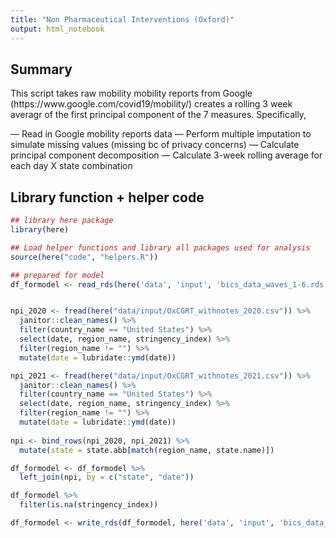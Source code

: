 ```yaml
---
title: "Non Pharmaceutical Interventions (Oxford)"
output: html_notebook
---
```


## Summary 

This script takes raw mobility mobility reports from Google (https://www.google.com/covid19/mobility/) creates a rolling 3 week averagr of the first principal component of the 7 measures. Specifically, 

— Read in Google mobility reports data 
— Perform multiple imputation to simulate missing values (missing bc of privacy concerns)
— Calculate principal component decomposition
— Calculate 3-week rolling average for each day X state combination 

## Library function + helper code  

```r
## library here package
library(here)

## Load helper functions and library all packages used for analysis
source(here("code", "helpers.R"))
```



```r
## prepared for model  
df_formodel <- read_rds(here('data', 'input', 'bics_data_waves_1-6.rds')) 


npi_2020 <- fread(here("data/input/OxCGRT_withnotes_2020.csv")) %>% 
  janitor::clean_names() %>% 
  filter(country_name == "United States") %>% 
  select(date, region_name, stringency_index) %>% 
  filter(region_name != "") %>% 
  mutate(date = lubridate::ymd(date))

npi_2021 <- fread(here("data/input/OxCGRT_withnotes_2021.csv")) %>% 
  janitor::clean_names() %>% 
  filter(country_name == "United States") %>% 
  select(date, region_name, stringency_index) %>% 
  filter(region_name != "") %>% 
  mutate(date = lubridate::ymd(date))
  
npi <- bind_rows(npi_2020, npi_2021) %>% 
  mutate(state = state.abb[match(region_name, state.name)])

df_formodel <- df_formodel %>% 
  left_join(npi, by = c("state", "date")) 

df_formodel %>% 
  filter(is.na(stringency_index))

df_formodel <- write_rds(df_formodel, here('data', 'input', 'bics_data_waves_1-6.rds')) 


```

